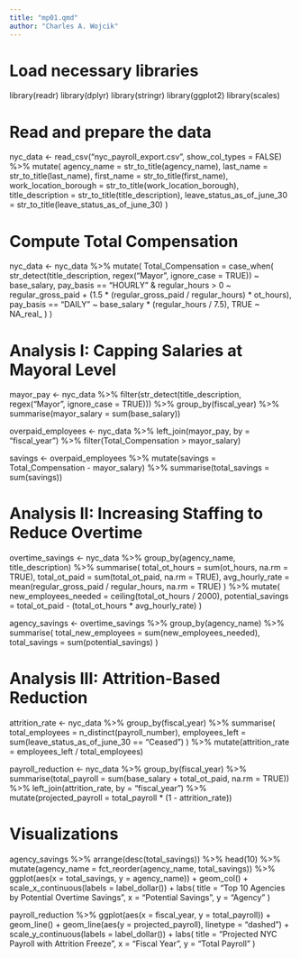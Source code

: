 ---
title: "mp01.qmd"
author: "Charles A. Wojcik"
---

# Load necessary libraries
library(readr)
library(dplyr)
library(stringr)
library(ggplot2)
library(scales)

# Read and prepare the data
nyc_data <- read_csv("nyc_payroll_export.csv", show_col_types = FALSE) %>%
  mutate(
    agency_name = str_to_title(agency_name),
    last_name = str_to_title(last_name),
    first_name = str_to_title(first_name),
    work_location_borough = str_to_title(work_location_borough),
    title_description = str_to_title(title_description),
    leave_status_as_of_june_30 = str_to_title(leave_status_as_of_june_30)
  )

# Compute Total Compensation 
nyc_data <- nyc_data %>%
  mutate(
    Total_Compensation = case_when(
      str_detect(title_description, regex("Mayor", ignore_case = TRUE)) ~ base_salary,
      pay_basis == "HOURLY" & regular_hours > 0 ~ regular_gross_paid + 
        (1.5 * (regular_gross_paid / regular_hours) * ot_hours),
      pay_basis == "DAILY" ~ base_salary * (regular_hours / 7.5),
      TRUE ~ NA_real_
    )
  )

# Analysis I: Capping Salaries at Mayoral Level
mayor_pay <- nyc_data %>%
  filter(str_detect(title_description, regex("Mayor", ignore_case = TRUE))) %>%
  group_by(fiscal_year) %>%
  summarise(mayor_salary = sum(base_salary))

overpaid_employees <- nyc_data %>%
  left_join(mayor_pay, by = "fiscal_year") %>%
  filter(Total_Compensation > mayor_salary)

savings <- overpaid_employees %>%
  mutate(savings = Total_Compensation - mayor_salary) %>%
  summarise(total_savings = sum(savings))

# Analysis II: Increasing Staffing to Reduce Overtime 
overtime_savings <- nyc_data %>%
  group_by(agency_name, title_description) %>%
  summarise(
    total_ot_hours = sum(ot_hours, na.rm = TRUE),
    total_ot_paid = sum(total_ot_paid, na.rm = TRUE),
    avg_hourly_rate = mean(regular_gross_paid / regular_hours, na.rm = TRUE)
  ) %>%
  mutate(
    new_employees_needed = ceiling(total_ot_hours / 2000),
    potential_savings = total_ot_paid - (total_ot_hours * avg_hourly_rate)
  )

agency_savings <- overtime_savings %>%
  group_by(agency_name) %>%
  summarise(
    total_new_employees = sum(new_employees_needed), 
    total_savings = sum(potential_savings)
  )

# Analysis III: Attrition-Based Reduction
attrition_rate <- nyc_data %>%
  group_by(fiscal_year) %>%
  summarise(
    total_employees = n_distinct(payroll_number),
    employees_left = sum(leave_status_as_of_june_30 == "Ceased")
  ) %>%
  mutate(attrition_rate = employees_left / total_employees)

payroll_reduction <- nyc_data %>%
  group_by(fiscal_year) %>%
  summarise(total_payroll = sum(base_salary + total_ot_paid, na.rm = TRUE)) %>%
  left_join(attrition_rate, by = "fiscal_year") %>%
  mutate(projected_payroll = total_payroll * (1 - attrition_rate))

# Visualizations
agency_savings %>%
  arrange(desc(total_savings)) %>%
  head(10) %>%
  mutate(agency_name = fct_reorder(agency_name, total_savings)) %>%
  ggplot(aes(x = total_savings, y = agency_name)) +
  geom_col() +
  scale_x_continuous(labels = label_dollar()) +
  labs(
    title = "Top 10 Agencies by Potential Overtime Savings",
    x = "Potential Savings", 
    y = "Agency"
  )

payroll_reduction %>%
  ggplot(aes(x = fiscal_year, y = total_payroll)) +
  geom_line() +
  geom_line(aes(y = projected_payroll), linetype = "dashed") +
  scale_y_continuous(labels = label_dollar()) +
  labs(
    title = "Projected NYC Payroll with Attrition Freeze",
    x = "Fiscal Year",
    y = "Total Payroll"
  )